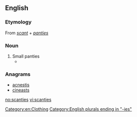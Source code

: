 ==English==

===Etymology===
From ''[[scant]]'' + ''[[panties]]''

===Noun===
{{en-noun|-}}

# Small panties
#* {{quote-book|year=1955|author=[[w:Vladimir Nabokov|Vladimir Nabokov]]|title=[[w:Lolita|Lolita]]
|passage=...and what little girl would not like to whirl in a circular skirt and '''scanties'''?}}

===Anagrams===
* [[acnestis#English|acnestis]]
* [[cineasts#English|cineasts]]

[[Category:en:Clothing]]
[[Category:English plurals ending in "-ies"]]

[[no:scanties]]
[[vi:scanties]]